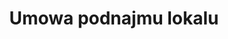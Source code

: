 ---
slug: umowa-podnajmu-lokalu
title: Umowa podnajmu lokalu
categories: [nieruchomosci]
priceId: price_1NlA4JDqWXJnMCTYE4FxqztO
draft: true
---
